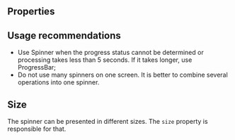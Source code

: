
<Meta of={Stories} />

<Intro
  name="Spinner"
  description="Spinner indicates that information is being downloaded or processed."
/>

<Canvas>
  <Story of={Stories.Basic} />
</Canvas>

## Properties

<Props />

## Usage recommendations

- Use Spinner when the progress status cannot be determined or processing takes less than 5 seconds. If it takes longer, use ProgressBar;
- Do not use many spinners on one screen. It is better to combine several operations into one spinner.

## Size

The spinner can be presented in different sizes. The `size` property is responsible for that.

<Canvas>
  <Story of={Stories.Size} />
</Canvas>
